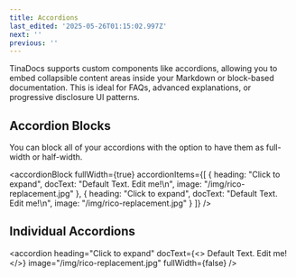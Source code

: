```yaml
---
title: Accordions
last_edited: '2025-05-26T01:15:02.997Z'
next: ''
previous: ''
---
```


TinaDocs supports custom components like accordions, allowing you to embed collapsible content areas inside your Markdown or block-based documentation. This is ideal for FAQs, advanced explanations, or progressive disclosure UI patterns.

## Accordion Blocks

You can block all of your accordions with the option to have them as full-width or half-width.

<accordionBlock
  fullWidth={true}
  accordionItems={[
    {
      heading: "Click to expand",
      docText: "Default Text. Edit me!\n",
      image: "/img/rico-replacement.jpg"
    },
    {
      heading: "Click to expand",
      docText: "Default Text. Edit me!\n",
      image: "/img/rico-replacement.jpg"
    }
  ]}
/>

## Individual Accordions

<accordion
  heading="Click to expand"
  docText={<>
    Default Text. Edit me!
  </>}
  image="/img/rico-replacement.jpg"
  fullWidth={false}
/>
